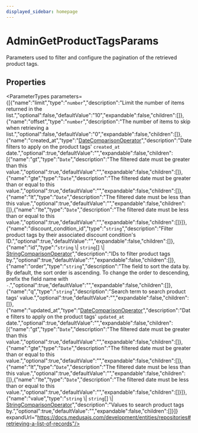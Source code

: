 ```yaml
---
displayed_sidebar: homepage
---
```



# AdminGetProductTagsParams

Parameters used to filter and configure the pagination of the retrieved product tags.

## Properties

<ParameterTypes parameters={[{"name":"limit","type":"`number`","description":"Limit the number of items returned in the list.","optional":false,"defaultValue":"10","expandable":false,"children":[]},{"name":"offset","type":"`number`","description":"The number of items to skip when retrieving a list.","optional":false,"defaultValue":"0","expandable":false,"children":[]},{"name":"created_at","type":"[DateComparisonOperator](medusa.DateComparisonOperator.mdx)","description":"Date filters to apply on the product tags' `created_at` date.","optional":true,"defaultValue":"","expandable":false,"children":[{"name":"gt","type":"`Date`","description":"The filtered date must be greater than this value.","optional":true,"defaultValue":"","expandable":false,"children":[]},{"name":"gte","type":"`Date`","description":"The filtered date must be greater than or equal to this value.","optional":true,"defaultValue":"","expandable":false,"children":[]},{"name":"lt","type":"`Date`","description":"The filtered date must be less than this value.","optional":true,"defaultValue":"","expandable":false,"children":[]},{"name":"lte","type":"`Date`","description":"The filtered date must be less than or equal to this value.","optional":true,"defaultValue":"","expandable":false,"children":[]}]},{"name":"discount_condition_id","type":"`string`","description":"Filter product tags by their associated discount condition's ID.","optional":true,"defaultValue":"","expandable":false,"children":[]},{"name":"id","type":"`string` \\| `string`[] \\| [StringComparisonOperator](medusa.StringComparisonOperator.mdx)","description":"IDs to filter product tags by.","optional":true,"defaultValue":"","expandable":false,"children":[]},{"name":"order","type":"`string`","description":"The field to sort the data by. By default, the sort order is ascending. To change the order to descending, prefix the field name with `-`.","optional":true,"defaultValue":"","expandable":false,"children":[]},{"name":"q","type":"`string`","description":"Search term to search product tags' value.","optional":true,"defaultValue":"","expandable":false,"children":[]},{"name":"updated_at","type":"[DateComparisonOperator](medusa.DateComparisonOperator.mdx)","description":"Date filters to apply on the product tags' `updated_at` date.","optional":true,"defaultValue":"","expandable":false,"children":[{"name":"gt","type":"`Date`","description":"The filtered date must be greater than this value.","optional":true,"defaultValue":"","expandable":false,"children":[]},{"name":"gte","type":"`Date`","description":"The filtered date must be greater than or equal to this value.","optional":true,"defaultValue":"","expandable":false,"children":[]},{"name":"lt","type":"`Date`","description":"The filtered date must be less than this value.","optional":true,"defaultValue":"","expandable":false,"children":[]},{"name":"lte","type":"`Date`","description":"The filtered date must be less than or equal to this value.","optional":true,"defaultValue":"","expandable":false,"children":[]}]},{"name":"value","type":"`string` \\| `string`[] \\| [StringComparisonOperator](medusa.StringComparisonOperator.mdx)","description":"Values to search product tags by.","optional":true,"defaultValue":"","expandable":false,"children":[]}]} expandUrl="https://docs.medusajs.com/development/entities/repositories#retrieving-a-list-of-records"/>
